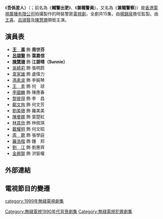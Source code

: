 {{unreferenced|time=2016-01-06T08:13:57+00:00}}
{{無綫劇集 
| 中文劇名=吾係差人
| 英文劇名={{lang|en|Side Beat}}
| 圖像=
| 製作年份=1999年
| 海外推出日期=1999年5月
| 翡翠台首播日期=1999年7月19日－8月6日
| 翡翠台首播時間=逢星期一至五 19:30－20:30（連廣告）
| 監製=[[楊錦泉|楊錦泉]]
| 編導=[[吳振秋|吳振秋]]
| 製作統籌=[[楊大寶|楊大寶]]
| 助理編導=
| 編審=[[黃偉強|黃偉強]]
| 編劇=[[葉世康|葉世康]]
| 集數=15
| 劇種=時裝警匪
| 外景={{HK}}
| 製作公司=[[香港|香港]][[電視廣播有限公司|電視廣播有限公司]]
| 主演={{nowrap|[[王喜|王　喜]]、[[呂頌賢|呂頌賢]]、[[陳慧珊|陳慧珊]]、[[吳綺莉|吳綺莉]]}}
| 主題曲=好心情
| 作曲=[[Shinji_Kakijima|Shinji Kakijima]]
| 填詞=[[劉卓輝|劉卓輝]]
| 主唱=[[陳奕迅|陳奕迅]]
}}
《'''吾係差人'''》（{{lang-en|'''Side Beat'''}}；前名為《'''輔警出更'''》、《'''兼職警員'''》，又名為《'''兼職警察'''》）是[[香港|香港]][[電視廣播有限公司|電視廣播有限公司]]拍攝製作的時裝警匪[[電視劇|電視劇]]，全劇共15集，由[[楊錦泉|楊錦泉]]擔任監製。由[[王喜|王喜]]、[[呂頌賢|呂頌賢]]及[[陳慧珊|陳慧珊]]領銜主演。

==演員表==
*'''[[王喜|王　喜]]''' 飾 '''周世芬'''
*'''[[呂頌賢|呂頌賢]]''' 飾 '''葉嘉信'''
*'''[[陳慧珊|陳慧珊]]''' 飾 '''江碧晴（Sunnie）'''
*[[吳綺莉|吳綺莉]] 飾 張明蔚
*[[韋家雄|韋家雄]] 飾 盧偉力 
*[[馮素波|馮素波]] 飾 李婉琴
*[[王青|王　青]] 飾 何　球
*[[李國麟_(演員)|李國麟]] 飾 陳應春
*[[黎彼得|黎彼得]] 飾 李　昌
*[[鄺文珣|鄺文珣]] 飾 何文芳
*[[劉美珊|劉美珊]] 飾 羅美美
*[[陳曼娜|陳曼娜]] 飾 葉楚紅
*[[林其欣|林其欣]] 飾 林佩琪 
*[[戴耀明|戴耀明]] 飾 何文昭
*[[周聰|周　聰]] 飾 張學庭
*[[羅浩楷|羅浩楷]] 飾 鍾　邦
*[[劉江_(香港)|劉　江]] 飾 劉惠齊
*[[金興賢|金興賢]] 飾 洪智權

==外部連結==

==電視節目的變遷==

{{1999年無綫電視劇集}}
[[category:1999年無綫電視劇集|category:1999年無綫電視劇集]]
[[Category:無綫電視1990年代背景劇集|Category:無綫電視1990年代背景劇集]]
[[Category:無綫電視犯罪劇集|Category:無綫電視犯罪劇集]]